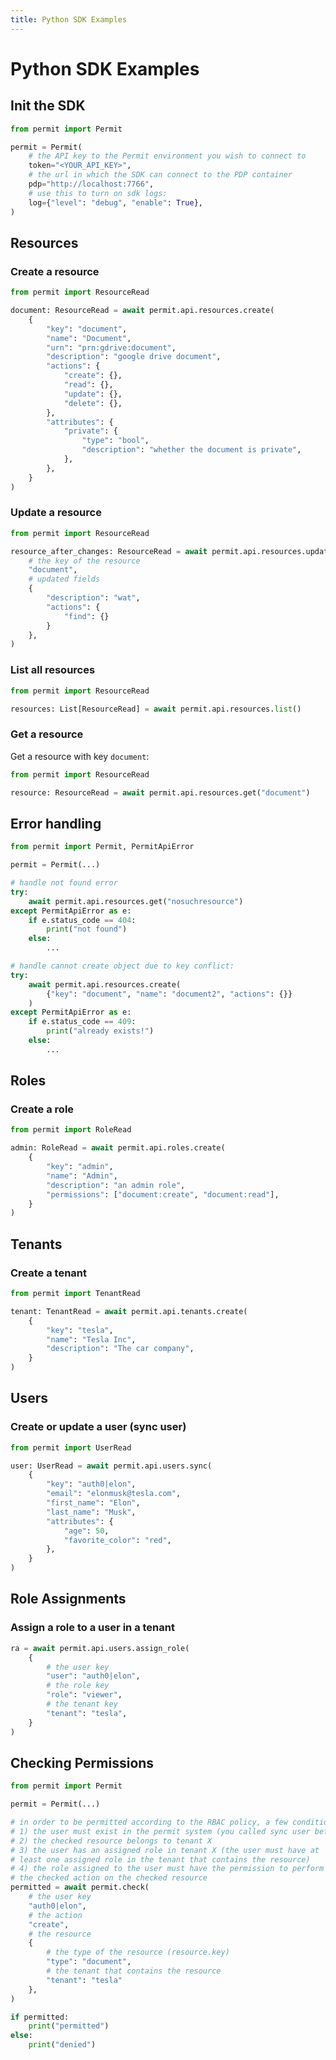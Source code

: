 ```yaml
---
title: Python SDK Examples
---
```


# Python SDK Examples

## Init the SDK

```py
from permit import Permit

permit = Permit(
    # the API key to the Permit environment you wish to connect to
    token="<YOUR_API_KEY>",
    # the url in which the SDK can connect to the PDP container
    pdp="http://localhost:7766",
    # use this to turn on sdk logs:
    log={"level": "debug", "enable": True},
)
```

## Resources

### Create a resource

```py
from permit import ResourceRead

document: ResourceRead = await permit.api.resources.create(
    {
        "key": "document",
        "name": "Document",
        "urn": "prn:gdrive:document",
        "description": "google drive document",
        "actions": {
            "create": {},
            "read": {},
            "update": {},
            "delete": {},
        },
        "attributes": {
            "private": {
                "type": "bool",
                "description": "whether the document is private",
            },
        },
    }
)
```

### Update a resource

```py
from permit import ResourceRead

resource_after_changes: ResourceRead = await permit.api.resources.update(
    # the key of the resource
    "document",
    # updated fields
    {
        "description": "wat",
        "actions": {
            "find": {}
        }
    },
)
```

### List all resources

```py
from permit import ResourceRead

resources: List[ResourceRead] = await permit.api.resources.list()
```

### Get a resource

Get a resource with key `document`:

```py
from permit import ResourceRead

resource: ResourceRead = await permit.api.resources.get("document")
```

## Error handling

```py
from permit import Permit, PermitApiError

permit = Permit(...)

# handle not found error
try:
    await permit.api.resources.get("nosuchresource")
except PermitApiError as e:
    if e.status_code == 404:
        print("not found")
    else:
        ...

# handle cannot create object due to key conflict:
try:
    await permit.api.resources.create(
        {"key": "document", "name": "document2", "actions": {}}
    )
except PermitApiError as e:
    if e.status_code == 409:
        print("already exists!")
    else:
        ...
```

## Roles

### Create a role

```py
from permit import RoleRead

admin: RoleRead = await permit.api.roles.create(
    {
        "key": "admin",
        "name": "Admin",
        "description": "an admin role",
        "permissions": ["document:create", "document:read"],
    }
)
```

## Tenants

### Create a tenant

```py
from permit import TenantRead

tenant: TenantRead = await permit.api.tenants.create(
    {
        "key": "tesla",
        "name": "Tesla Inc",
        "description": "The car company",
    }
)
```

## Users

### Create or update a user (sync user)

```py
from permit import UserRead

user: UserRead = await permit.api.users.sync(
    {
        "key": "auth0|elon",
        "email": "elonmusk@tesla.com",
        "first_name": "Elon",
        "last_name": "Musk",
        "attributes": {
            "age": 50,
            "favorite_color": "red",
        },
    }
)
```

## Role Assignments

### Assign a role to a user in a tenant

```py
ra = await permit.api.users.assign_role(
    {
        # the user key
        "user": "auth0|elon",
        # the role key
        "role": "viewer",
        # the tenant key
        "tenant": "tesla",
    }
)
```

## Checking Permissions

```py
from permit import Permit

permit = Permit(...)

# in order to be permitted according to the RBAC policy, a few conditions must be met:
# 1) the user must exist in the permit system (you called sync user before)
# 2) the checked resource belongs to tenant X
# 3) the user has an assigned role in tenant X (the user must have at
# least one assigned role in the tenant that contains the resource)
# 4) the role assigned to the user must have the permission to perform
# the checked action on the checked resource
permitted = await permit.check(
    # the user key
    "auth0|elon",
    # the action
    "create",
    # the resource
    {
        # the type of the resource (resource.key)
        "type": "document",
        # the tenant that contains the resource
        "tenant": "tesla"
    },
)

if permitted:
    print("permitted")
else:
    print("denied")
```
